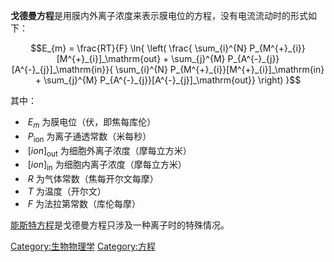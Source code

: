 '''戈德曼方程'''是用膜内外离子浓度来表示膜电位的方程，没有电流流动时的形式如下：
:<math>E_{m} = \frac{RT}{F} \ln{ \left( \frac{ \sum_{i}^{N} P_{M^{+}_{i}}[M^{+}_{i}]_\mathrm{out} + \sum_{j}^{M} P_{A^{-}_{j}}[A^{-}_{j}]_\mathrm{in}}{ \sum_{i}^{N} P_{M^{+}_{i}}[M^{+}_{i}]_\mathrm{in} + \sum_{j}^{M} P_{A^{-}_{j}}[A^{-}_{j}]_\mathrm{out}} \right) }</math>

其中：
*<math>\ E_{m}</math> 为膜电位（伏，即焦每库伦）
*<math>\ P_\mathrm{ion}</math> 为离子通透常数（米每秒）
*<math>\ [ion]_\mathrm{out}</math> 为细胞外离子浓度（摩每立方米）
*<math>\ [ion]_\mathrm{in}</math> 为细胞内离子浓度（摩每立方米）
*<math>\ R</math> 为气体常数（焦每开尔文每摩）
*<math>\ T</math> 为温度（开尔文）
*<math>\ F</math> 为法拉第常数（库伦每摩）

[[能斯特方程|能斯特方程]]是戈德曼方程只涉及一种离子时的特殊情况。

[[Category:生物物理学|Category:生物物理学]]
[[Category:方程|Category:方程]]